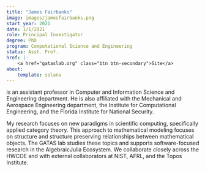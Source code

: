 ```yaml
---
title: "James Fairbanks"
image: images/jamesfairbanks.png
start_year: 2021
date: 1/1/2021
role: Principal Investigator
degree: PhD
program: Computational Science and Engineering
status: Asst. Prof.
href: |- 
    <a href="gataslab.org" class="btn btn-secondary">Site</a>
about:
    template: solana
---
```


is an assistant professor in Computer and Information Science and Engineering department.
He is also affiliated with the Mechanical and Aerospace Engineering department, the Institute for Computational Engineering, and the Florida Institute for National Security. 

My research focuses on new paradigms in scientific computing, specifically applied category theory. 
This approach to mathematical modeling focuses on structure and structure preserving relationships between mathematical objects. 
The GATAS lab studies these topics and supports software-focused research in the AlgebraicJulia Ecosystem. 
We collaborate closely across the HWCOE and with external collaborators at NIST, AFRL, and the Topos Institute.
